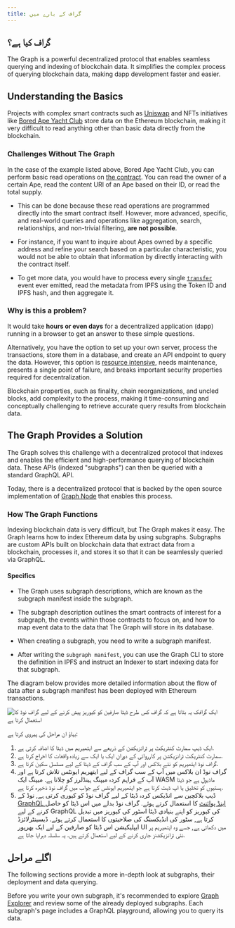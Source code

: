 ```yaml
---
title: گراف کے بارے میں
---
```


## گراف کیا ہے؟

The Graph is a powerful decentralized protocol that enables seamless querying and indexing of blockchain data. It simplifies the complex process of querying blockchain data, making dapp development faster and easier.

## Understanding the Basics

Projects with complex smart contracts such as [Uniswap](https://uniswap.org/) and NFTs initiatives like [Bored Ape Yacht Club](https://boredapeyachtclub.com/) store data on the Ethereum blockchain, making it very difficult to read anything other than basic data directly from the blockchain.

### Challenges Without The Graph

In the case of the example listed above, Bored Ape Yacht Club, you can perform basic read operations on [the contract](https://etherscan.io/address/0xbc4ca0eda7647a8ab7c2061c2e118a18a936f13d#code). You can read the owner of a certain Ape, read the content URI of an Ape based on their ID, or read the total supply.

- This can be done because these read operations are programmed directly into the smart contract itself. However, more advanced, specific, and real-world queries and operations like aggregation, search, relationships, and non-trivial filtering, **are not possible**.

- For instance, if you want to inquire about Apes owned by a specific address and refine your search based on a particular characteristic, you would not be able to obtain that information by directly interacting with the contract itself.

- To get more data, you would have to process every single [`transfer`](https://etherscan.io/address/0xbc4ca0eda7647a8ab7c2061c2e118a18a936f13d#code#L1746) event ever emitted, read the metadata from IPFS using the Token ID and IPFS hash, and then aggregate it.

### Why is this a problem?

It would take **hours or even days** for a decentralized application (dapp) running in a browser to get an answer to these simple questions.

Alternatively, you have the option to set up your own server, process the transactions, store them in a database, and create an API endpoint to query the data. However, this option is [resource intensive](/network/benefits/), needs maintenance, presents a single point of failure, and breaks important security properties required for decentralization.

Blockchain properties, such as finality, chain reorganizations, and uncled blocks, add complexity to the process, making it time-consuming and conceptually challenging to retrieve accurate query results from blockchain data.

## The Graph Provides a Solution

The Graph solves this challenge with a decentralized protocol that indexes and enables the efficient and high-performance querying of blockchain data. These APIs (indexed "subgraphs") can then be queried with a standard GraphQL API.

Today, there is a decentralized protocol that is backed by the open source implementation of [Graph Node](https://github.com/graphprotocol/graph-node) that enables this process.

### How The Graph Functions

Indexing blockchain data is very difficult, but The Graph makes it easy. The Graph learns how to index Ethereum data by using subgraphs. Subgraphs are custom APIs built on blockchain data that extract data from a blockchain, processes it, and stores it so that it can be seamlessly queried via GraphQL.

#### Specifics

- The Graph uses subgraph descriptions, which are known as the subgraph manifest inside the subgraph.

- The subgraph description outlines the smart contracts of interest for a subgraph, the events within those contracts to focus on, and how to map event data to the data that The Graph will store in its database.

- When creating a subgraph, you need to write a subgraph manifest.

- After writing the `subgraph manifest`, you can use the Graph CLI to store the definition in IPFS and instruct an Indexer to start indexing data for that subgraph.

The diagram below provides more detailed information about the flow of data after a subgraph manifest has been deployed with Ethereum transactions.

![ایک گرافک یہ بتاتا ہے کہ گراف کس طرح ڈیٹا صارفین کو کیوریز پیش کرنے کے لیے گراف نوڈ کا استعمال کرتا ہے](/img/graph-dataflow.png)

بہاؤ ان مراحل کی پیروی کرتا ہے:

1.  ایک ڈیپ سمارٹ کنٹریکٹ پر ٹرانزیکشن کے ذریعے سے ایتھیریم میں ڈیٹا کا اضافہ کرتی ہے.
2.  سمارٹ کنٹریکٹ ٹرانزیکشن پر کارروائی کے دوران ایک یا ایک سے زیادہ واقعات کا اخراج کرتا ہے.
3.  گراف نوڈ ایتھیریم کو نئے بلاکس اور آپ کے سب گراف کے ڈیٹا کے لیے مسلسل سکین کرتا ہے.
4.  گراف نوڈ ان بلاکس میں آپ کے سب گراف کے لیے ایتھریم ایونٹس تلاش کرتا ہے اور آپ کے فراہم کردہ میپنگ ہینڈلرز کو چلاتا ہے. میپنگ ایک WASM ماڈیول ہے جو ڈیٹا ہستیوں کو تخلیق یا اپ ڈیٹ کرتا ہے جو ایتھیریم ایونٹس کے جواب میں گراف نوڈ ذخیرہ کرتا ہے.
5.  ڈیپ بلاکچین سے انڈیکس کردہ ڈیٹا کے لیے گراف نوڈ کو کیوری کرتی ہے, نوڈ کے [GraphQL اینڈ پوائنٹ](https://graphql.org/learn/) کا استعمال کرتے ہوئے. گراف نوڈ بدلے میں اس ڈیٹا کو حاصل کرنے کے لیے GraphQL کی کیوریز کو اپنے بنیادی ڈیٹا اسٹور کی کیوریز میں تبدیل کرتا ہے, سٹور کی انڈیکسنگ کی صلاحیتوں کا استعمال کرتے ہوئے. ڈیسینٹرلائزڈ ایپلیکیشن اس ڈیٹا کو صارفین کے لیے ایک بھرپور UI میں دکھاتی ہے, جسے وہ ایتھیریم پر نئی ٹرانزیکشنز جاری کرنے کے لیے استعمال کرتے ہیں. یہ سلسلہ دہرایا جاتا ہے.

## اگلے مراحل

The following sections provide a more in-depth look at subgraphs, their deployment and data querying.

Before you write your own subgraph, it's recommended to explore [Graph Explorer](https://thegraph.com/explorer) and review some of the already deployed subgraphs. Each subgraph's page includes a GraphQL playground, allowing you to query its data.

